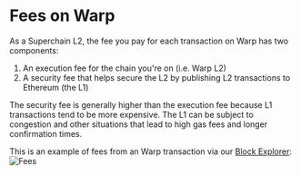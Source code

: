 
# Fees on Warp 

As a Superchain L2, the fee you pay for each transaction on Warp has two components: 
1. An execution fee for the chain you're on (i.e. Warp L2)
2. A security fee that helps secure the L2 by publishing L2 transactions to Ethereum (the L1)

The security fee is generally higher than the execution fee because L1 transactions tend to be more expensive. The L1 can be subject to congestion and other situations that lead to high gas fees and longer confirmation times. 

This is an example of fees from an Warp transaction via our [Block Explorer](https://explorer-sepolia.inkonchain.com/tx/0xaea0e302ed3f89eef77475c1821df67b3713b80798298469ecc3dbd4d8e14e5f): 
![Fees](../../images/gas_fees.png)




